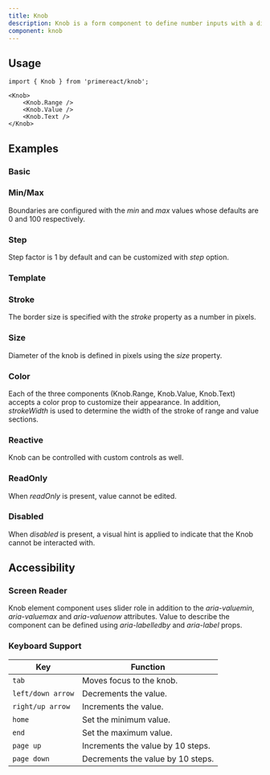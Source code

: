 ```yaml
---
title: Knob
description: Knob is a form component to define number inputs with a dial.
component: knob
---
```


## Usage

```tsx
import { Knob } from 'primereact/knob';
```

```tsx
<Knob>
    <Knob.Range />
    <Knob.Value />
    <Knob.Text />
</Knob>
```

## Examples

### Basic

<DocDemoViewer name="knob:basic-demo" />

### Min/Max

Boundaries are configured with the _min_ and _max_ values whose defaults are 0 and 100 respectively.

<DocDemoViewer name="knob:min-max-demo" />

### Step

Step factor is 1 by default and can be customized with _step_ option.

<DocDemoViewer name="knob:step-demo" />

### Template

<DocDemoViewer name="knob:template-demo" />

### Stroke

The border size is specified with the _stroke_ property as a number in pixels.

<DocDemoViewer name="knob:stroke-demo" />

### Size

Diameter of the knob is defined in pixels using the _size_ property.

<DocDemoViewer name="knob:size-demo" />

### Color

Each of the three components (Knob.Range, Knob.Value, Knob.Text) accepts a color prop to customize their appearance. In addition, _strokeWidth_ is used to determine the width of the stroke of range and value sections.

<DocDemoViewer name="knob:color-demo" />

### Reactive

Knob can be controlled with custom controls as well.

<DocDemoViewer name="knob:reactive-demo" />

### ReadOnly

When _readOnly_ is present, value cannot be edited.

<DocDemoViewer name="knob:read-only-demo" />

### Disabled

When _disabled_ is present, a visual hint is applied to indicate that the Knob cannot be interacted with.

<DocDemoViewer name="knob:disabled-demo" />

## Accessibility

### Screen Reader

Knob element component uses slider role in addition to the _aria-valuemin_, _aria-valuemax_ and _aria-valuenow_ attributes. Value to describe the component can be defined using _aria-labelledby_ and _aria-label_ props.

### Keyboard Support

| Key               | Function                          |
| ----------------- | --------------------------------- |
| `tab`             | Moves focus to the knob.          |
| `left/down arrow` | Decrements the value.             |
| `right/up arrow`  | Increments the value.             |
| `home`            | Set the minimum value.            |
| `end`             | Set the maximum value.            |
| `page up`         | Increments the value by 10 steps. |
| `page down`       | Decrements the value by 10 steps. |
